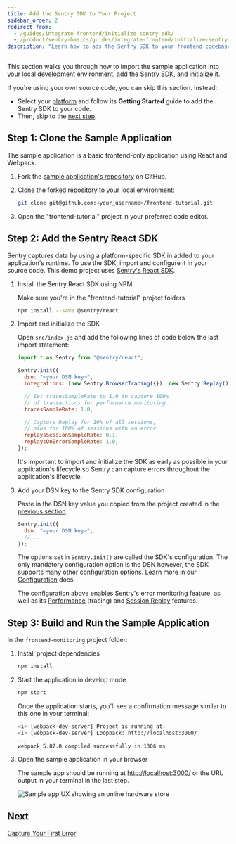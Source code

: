 ```yaml
---
title: Add the Sentry SDK to Your Project
sidebar_order: 2
redirect_from:
  - /guides/integrate-frontend/initialize-sentry-sdk/
  - /product/sentry-basics/guides/integrate-frontend/initialize-sentry-sdk/
description: "Learn how to ads the Sentry SDK to your frontend codebase."
---
```


This section walks you through how to import the sample application into your local development environment, add the Sentry SDK, and initialize it.

If you're using your own source code, you can skip this section. Instead:

- Select your [platform](/platforms/) and follow its **Getting Started** guide to add the Sentry SDK to your code.
- Then, skip to the [next step](/guides/integrate-frontend/generate-first-error/).

## Step 1: Clone the Sample Application

The sample application is a basic frontend-only application using React and Webpack.

1. Fork the [sample application's repository](https://github.com/getsentry/frontend-tutorial) on GitHub.

1. Clone the forked repository to your local environment:

   ```bash
   git clone git@github.com:<your_username>/frontend-tutorial.git
   ```

1. Open the "frontend-tutorial" project in your preferred code editor.

## Step 2: Add the Sentry React SDK

Sentry captures data by using a platform-specific SDK in added to your application's runtime. To use the SDK, import and configure it in your source code. This demo project uses [Sentry's React SDK](https://github.com/getsentry/sentry-javascript/tree/develop/packages/react).

1. Install the Sentry React SDK using NPM

   Make sure you're in the "frontend-tutorial" project folders

   ```bash
   npm install --save @sentry/react
   ```

1. Import and initialize the SDK

   Open `src/index.js` and add the following lines of code below the last import statement:

   ```javascript {filename:src/index.js}
   import * as Sentry from "@sentry/react";

   Sentry.init({
     dsn: "<your DSN key>",
     integrations: [new Sentry.BrowserTracing({}), new Sentry.Replay()],

     // Set tracesSampleRate to 1.0 to capture 100%
     // of transactions for performance monitoring.
     tracesSampleRate: 1.0,

     // Capture Replay for 10% of all sessions,
     // plus for 100% of sessions with an error
     replaysSessionSampleRate: 0.1,
     replaysOnErrorSampleRate: 1.0,
   });
   ```

   It's important to import and initialize the SDK as early as possible in your application's lifecycle so Sentry can capture errors throughout the application's lifecycle.

1. Add your DSN key to the Sentry SDK configuration

   Paste in the DSN key value you copied from the project created in the [previous section](/product/sentry-basics/integrate-frontend/create-new-project/).

   ```javascript {filename:src/index.js}
   Sentry.init({
     dsn: "<your DSN key>",
     // ...
   });
   ```

   The options set in `Sentry.init()` are called the SDK's configuration. The only mandatory configuration option is the DSN however, the SDK supports many other configuration options. Learn more in our [Configuration](/platforms/javascript/guides/react/configuration/) docs.

   The configuration above enables Sentry's error monitoring feature, as well as its [Performance](/platforms/javascript/guides/react/performance) (tracing) and [Session Replay](/platforms/javascript/guides/react/session-replay) features.

## Step 3: Build and Run the Sample Application

In the `frontend-monitoring` project folder:

1. Install project dependencies

   ```bash
   npm install
   ```

1. Start the application in develop mode

   ```bash
   npm start
   ```

   Once the application starts, you'll see a confirmation message similar to this one in your terminal:

   ```bash
   <i> [webpack-dev-server] Project is running at:
   <i> [webpack-dev-server] Loopback: http://localhost:3000/
   ...
   webpack 5.87.0 compiled successfully in 1306 ms
   ```

1. Open the sample application in your browser

   The sample app should be running at [http://localhost:3000/](http://localhost:3000/) or the URL output in your terminal in the last step.

   ![Sample app UX showing an online hardware store](generate-first-error-02.png)

## Next

[Capture Your First Error](/product/sentry-basics/integrate-frontend/generate-first-error/)
